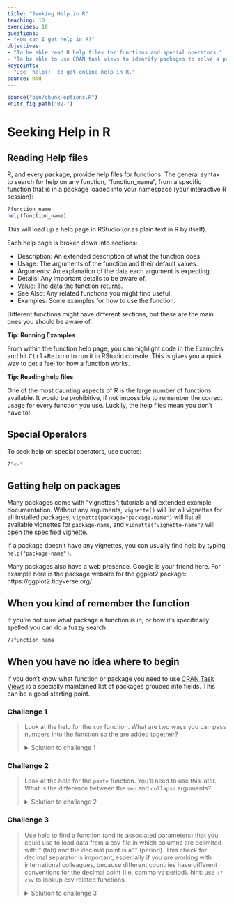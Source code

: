 ```yaml
---
title: "Seeking Help in R"
teaching: 10
exercises: 10
questions:
- "How can I get help in R?"
objectives:
- "To be able read R help files for functions and special operators."
- "To be able to use CRAN task views to identify packages to solve a problem."
keypoints:
- "Use `help()` to get online help in R."
source: Rmd
---
```


```r
source("bin/chunk-options.R")
knitr_fig_path("02-")
```

# Seeking Help in R

## Reading Help files

R, and every package, provide help files for functions. The general syntax to search for help on any
function, "function_name", from a specific function that is in a package loaded into your
namespace (your interactive R session):

```r
?function_name
help(function_name)
```

This will load up a help page in RStudio (or as plain text in R by itself).

Each help page is broken down into sections:

 - Description: An extended description of what the function does.
 - Usage: The arguments of the function and their default values.
 - Arguments: An explanation of the data each argument is expecting.
 - Details: Any important details to be aware of.
 - Value: The data the function returns.
 - See Also: Any related functions you might find useful.
 - Examples: Some examples for how to use the function.

Different functions might have different sections, but these are the main ones you should be aware of.

::: {.rmdtip}
**Tip: Running Examples**

From within the function help page, you can highlight code in the 
Examples and hit <kbd>Ctrl</kbd>+<kbd>Return</kbd> to run it in 
RStudio console. This is gives you a quick way to get a feel for
how a function works.

**Tip: Reading help files**

One of the most daunting aspects of R is the large number of functions
available. It would be prohibitive, if not impossible to remember the
correct usage for every function you use. Luckily, the help files
mean you don't have to!
:::

## Special Operators

To seek help on special operators, use quotes:

```r
?"<-"
```

## Getting help on packages

Many packages come with "vignettes": tutorials and extended example documentation.
Without any arguments, `vignette()` will list all vignettes for all installed packages;
`vignette(package="package-name")` will list all available vignettes for
`package-name`, and `vignette("vignette-name")` will open the specified vignette.

If a package doesn't have any vignettes, you can usually find help by typing
`help("package-name")`.

Many packages also have a web presence. Google is your friend here. For example here is the package website for the ggplot2 package: https://ggplot2.tidyverse.org/

## When you kind of remember the function

If you're not sure what package a function is in, or how it's specifically spelled you can do a fuzzy search:

```r
??function_name
```

## When you have no idea where to begin

If you don't know what function or package you need to use
[CRAN Task Views](http://cran.at.r-project.org/web/views)
is a specially maintained list of packages grouped into
fields. This can be a good starting point.

### Challenge 1

> Look at the help for the `sum` function. What are two ways you can pass numbers 
> into the function so the are added together?
> 
> <details>
> 
> <summary>
> Solution to challenge 1
> </summary>
> 
> <br />
> 
> ```{r, eval=FALSE}
> ?sum
> sum(1, 2, 3, 4, 5)
> x <- c(1, 2, 3)
> sum(x)
> ```
> 
> </details>




### Challenge 2

> Look at the help for the `paste` function. You'll need to use this later.
> What is the difference between the `sep` and `collapse` arguments?
> 
> 
> <details>
> 
> <summary>
> Solution to challenge 2
> </summary>
> 
> <br />
> 
> To look at the help for the `paste()` function, use:
> ```{r, eval=FALSE}
> help("paste")
> ?paste
> ```
> The difference between `sep` and `collapse` is a little
> tricky. The `paste` function accepts any number of arguments, each of which
> can be a vector of any length. The `sep` argument specifies the string
> used between concatenated terms — by default, a space. The result is a
> vector as long as the longest argument supplied to `paste`. In contrast,
> `collapse` specifies that after concatenation the elements are *collapsed*
> together using the given separator, the result being a single string.
> e.g. 
> ```{r} 
> paste(c("a","b"), "c")
> paste(c("a","b"), "c", sep = ",")
> paste(c("a","b"), "c", collapse = "|")
> paste(c("a","b"), "c", sep = ",", collapse = "|")
> ```
> (For more information,
> scroll to the bottom of the `?paste` help page and look at the
> examples, or try `example('paste')`.)
> 
> </details>




### Challenge 3
> Use help to find a function (and its associated parameters) that you could
> use to load data from a csv file in which columns are delimited with "\t"
> (tab) and the decimal point is a "." (period). This check for decimal
> separator is important, especially if you are working with international
> colleagues, because different countries have different conventions for the
> decimal point (i.e. comma vs period).
> hint: use `??csv` to lookup csv related functions.
> 
> 
> <details>
> 
> <summary>
> Solution to challenge 3
> </summary>
> 
> <br />
> 
> The standard R function for reading tab-delimited files with a period
> decimal separator is read.delim(). You can also do this with
> `read.table(file, sep="\t")` (the period is the *default* decimal
> separator for `read.table()`, although you may have to change
> the `comment.char` argument as well if your data file contains
> hash (#) characters
> 
> </details>



